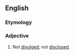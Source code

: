 ==English==

===Etymology===
{{prefix|en|un|divulged}}

===Adjective===
{{en-adj}}

# Not [[divulged]]; not [[disclosed]].